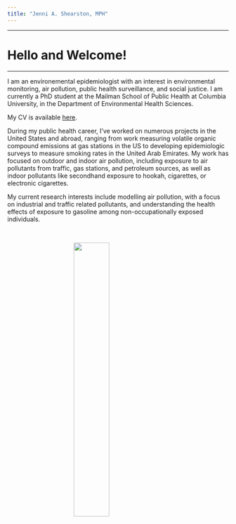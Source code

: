 ```yaml
---
title: "Jenni A. Shearston, MPH"
---
```


***

<div class="jumbotron">
  <h1 class="display-3">Hello and Welcome!</h1>
  <p class="lead"> </p>
  <hr class="my-4">
  <p> I am an environemental epidemiologist with an interest in  environmental monitoring, air pollution, public health surveillance, and social justice. I am currently a PhD student at the Mailman School of Public Health at Columbia University, in the Department of Environmental Health Sciences.</p>
  <p class="lead">
  </p>
</div>

My CV is available [here](Curriculum Vitae 06.01.19.pdf).

During my public health career, I've worked on numerous projects in the United States and abroad, ranging from work measuring volatile organic compound emissions at gas stations in the US to developing epidemiologic surveys to measure smoking rates in the United Arab Emirates. My work has focused on outdoor and indoor air pollution, including exposure to air pollutants from traffic, gas stations, and petroleum sources, as well as indoor pollutants like secondhand exposure to hookah, cigarettes, or electronic cigarettes. 

My current research interests include modelling air pollution, with a focus on industrial and traffic related pollutants, and understanding the health effects of exposure to gasoline among non-occupationally exposed individuals. 

<br>

<img src="images/headshot2.jpg" style="width:40%; display: block; margin: 0 auto">












